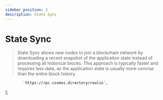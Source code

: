 ```yaml
---
sidebar_position: 2
description: State Sync
---
```


# State Sync

> State Sync allows new nodes to join a blockchain network by downloading a recent snapshot of the application state instead of processing all historical blocks. This approach is typically faster and requires less data, as the application state is usually more concise than the entire block history.



            `https://rpc.cosmos.directory/realio`,
];



<SelectPaste endpoints={endpoints} codeTemplate={stateSync} home={home} binary={binary} tip="Click on any RPC to paste it into the code block." />